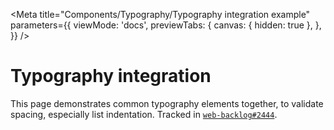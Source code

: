 
<Meta
  title="Components/Typography/Typography integration example"
  parameters={{
    viewMode: 'docs',
    previewTabs: {
      canvas: { hidden: true },
    },
  }}
/>

# Typography integration

This page demonstrates common typography elements together, to validate spacing, especially list indentation. Tracked in [`web-backlog#2444`](https://gitlab.com/undrr/web-backlog/-/issues/2444).

<Canvas of={TypographyStories.Default} />